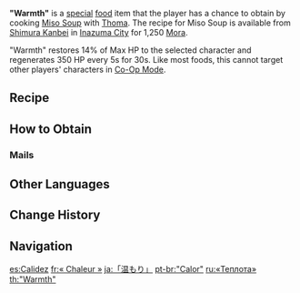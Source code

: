 {{About|the food|the gameplay mechanic|Sheer Cold#Sources of Warmth}}
{{Food Infobox
|id              = 108354
|name            = "Warmth"
|description     = The intricate appearance of this dish belies the simple ingredients used. But take a sip, and Thoma's sunshine smile comes straight to mind. Perhaps this is his special ability: warming the hearts of others using the simplest of ingredients.
|image           = Item Warmth.png
|type            = Recovery Dishes
|effectType      = Healing
|effect          = Restores '''14'''% of Max HP to the selected character and regenerates '''350''' HP every 5s for 30s.
|eff_att1        = HP Restore
|eff_att2        = HP Restore Percent
|eff_att3        = HP Regen
|quality         = 1
|character       = Thoma
|base            = Miso Soup
}}
'''"Warmth"''' is a [[Special Dish|special]] [[food]] item that the player has a chance to obtain by cooking [[Miso Soup]] with [[Thoma]]. The recipe for Miso Soup is available from [[Shimura Kanbei]] in [[Inazuma City]] for 1,250 [[Mora]].

"Warmth" restores 14% of Max HP to the selected character and regenerates 350 HP every 5s for 30s. Like most foods, this cannot target other players' characters in [[Co-Op Mode]].

==Recipe==
{{Recipe
|Tofu = 1
|Seagrass = 1
|sort = Tofu;Seagrass
|type = Cooking
|character = Thoma}}

==How to Obtain==
===Mails===
{{Mail Attachments by Category List}}

==Other Languages==
{{Other Languages
|en      = "Warmth"
|zhs     = 「暖意」
|zhs_rm  = "Nuǎn yì"
|zht     = 「暖意」
|zht_rm  = "Nuǎn yì"
|zh_tl   = "Warmth"
|ja      = 「温もり」
|ja_rm   = "Nukumori"
|ja_tl   = "Warmth"
|ko      = 「온기」
|ko_rm   = "Ongi"
|ko_tl   = "Warmth"
|es      = Calidez
|es_tl   = Warmth
|fr      = « Chaleur »
|fr_tl   = "Warmth"
|ru      = «Теплота»
|ru_tl   = "Warmth"
|th      = "Warmth"
|vi      = "Ấm Áp"
|vi_tl   = "Warmth"
|de      = „Wärme“
|de_tl   = "Warmth"
|id      = "Warmth"
|pt      = "Calor"
|pt_tl   = "Warmth"
|tr      = Sıcaklık
|tr_tl   = Warmth
|it      = Calore
|it_tl   = Warmth
}}

==Change History==
{{Change History|2.2}}

==Navigation==
{{Food Navbox|type=Special Dishes}}

[[es:Calidez]]
[[fr:« Chaleur »]]
[[ja:「温もり」]]
[[pt-br:"Calor"]]
[[ru:«Теплота»]]
[[th:"Warmth"]]